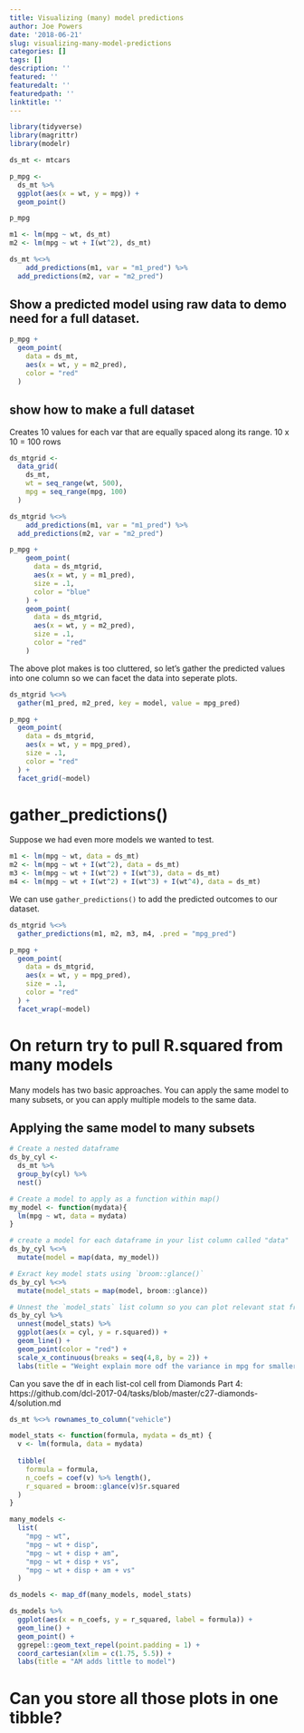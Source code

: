 ```yaml
---
title: Visualizing (many) model predictions
author: Joe Powers
date: '2018-06-21'
slug: visualizing-many-model-predictions
categories: []
tags: []
description: ''
featured: ''
featuredalt: ''
featuredpath: ''
linktitle: ''
---
```


```r
library(tidyverse)
library(magrittr)
library(modelr)
```

```r
ds_mt <- mtcars
```

```r
p_mpg <- 
  ds_mt %>% 
  ggplot(aes(x = wt, y = mpg)) + 
  geom_point()

p_mpg
```

```r
m1 <- lm(mpg ~ wt, ds_mt)
m2 <- lm(mpg ~ wt + I(wt^2), ds_mt)
```

```r
ds_mt %<>% 
	add_predictions(m1, var = "m1_pred") %>% 
  add_predictions(m2, var = "m2_pred")
```

## Show a predicted model using raw data to demo need for a full dataset. 
```r
p_mpg + 
  geom_point(
    data = ds_mt, 
    aes(x = wt, y = m2_pred), 
    color = "red"
  )
```

## show how to make a full dataset
Creates 10 values for each var that are equally spaced along its range. 10 x 10 = 100 rows
```r
ds_mtgrid <- 
  data_grid(
    ds_mt, 
    wt = seq_range(wt, 500), 
    mpg = seq_range(mpg, 100)
  )
```

```r
ds_mtgrid %<>% 
	add_predictions(m1, var = "m1_pred") %>% 
  add_predictions(m2, var = "m2_pred")
```

```r
p_mpg + 
    geom_point(
      data = ds_mtgrid, 
      aes(x = wt, y = m1_pred), 
      size = .1, 
      color = "blue"
    ) + 
    geom_point(
      data = ds_mtgrid,
      aes(x = wt, y = m2_pred), 
      size = .1, 
      color = "red"
    )
```

The above plot makes is too cluttered, so let's gather the predicted values into one column so we can facet the data into seperate plots.
```r
ds_mtgrid %<>% 
  gather(m1_pred, m2_pred, key = model, value = mpg_pred) 
```

```r
p_mpg + 
  geom_point(
    data = ds_mtgrid, 
    aes(x = wt, y = mpg_pred), 
    size = .1, 
    color = "red"
  ) + 
  facet_grid(~model)
```

# gather_predictions()

Suppose we had even more models we wanted to test. 
```r
m1 <- lm(mpg ~ wt, data = ds_mt)
m2 <- lm(mpg ~ wt + I(wt^2), data = ds_mt)
m3 <- lm(mpg ~ wt + I(wt^2) + I(wt^3), data = ds_mt)
m4 <- lm(mpg ~ wt + I(wt^2) + I(wt^3) + I(wt^4), data = ds_mt)
```

We can use `gather_predictions()` to add the predicted outcomes to our dataset.
```r
ds_mtgrid %<>% 
  gather_predictions(m1, m2, m3, m4, .pred = "mpg_pred")
```

```r
p_mpg + 
  geom_point(
    data = ds_mtgrid, 
    aes(x = wt, y = mpg_pred), 
    size = .1, 
    color = "red"
  ) + 
  facet_wrap(~model)
```

# On return try to pull R.squared from many models

Many models has two basic approaches. You can apply the same model to many subsets, or you can apply multiple models to the same data. 

## Applying the same model to many subsets
```r
# Create a nested dataframe
ds_by_cyl <- 
  ds_mt %>% 
  group_by(cyl) %>% 
  nest()

# Create a model to apply as a function within map()
my_model <- function(mydata){
  lm(mpg ~ wt, data = mydata)
}

# create a model for each dataframe in your list column called "data"
ds_by_cyl %<>% 
  mutate(model = map(data, my_model))

# Exract key model stats using `broom::glance()`
ds_by_cyl %<>% 
  mutate(model_stats = map(model, broom::glance))

# Unnest the `model_stats` list column so you can plot relevant stat from each model
ds_by_cyl %>% 
  unnest(model_stats) %>% 
  ggplot(aes(x = cyl, y = r.squared)) + 
  geom_line() + 
  geom_point(color = "red") +
  scale_x_continuous(breaks = seq(4,8, by = 2)) + 
  labs(title = "Weight explain more odf the variance in mpg for smaller engine cars")
```

Can you save the df in each list-col cell from Diamonds Part 4: 
https://github.com/dcl-2017-04/tasks/blob/master/c27-diamonds-4/solution.md
```r
ds_mt %<>% rownames_to_column("vehicle") 

model_stats <- function(formula, mydata = ds_mt) {
  v <- lm(formula, data = mydata)
  
  tibble(
    formula = formula,
    n_coefs = coef(v) %>% length(),
    r_squared = broom::glance(v)$r.squared
  )
}

many_models <- 
  list(
    "mpg ~ wt",
    "mpg ~ wt + disp",
    "mpg ~ wt + disp + am",
    "mpg ~ wt + disp + vs",
    "mpg ~ wt + disp + am + vs"
  ) 

ds_models <- map_df(many_models, model_stats)

ds_models %>% 
  ggplot(aes(x = n_coefs, y = r_squared, label = formula)) + 
  geom_line() + 
  geom_point() + 
  ggrepel::geom_text_repel(point.padding = 1) + 
  coord_cartesian(xlim = c(1.75, 5.5)) + 
  labs(title = "AM adds little to model")
```

# Can you store all those plots in one tibble? 
```r

```



